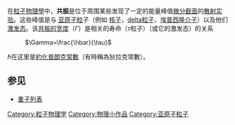 {{roughtranslation|time=2016-09-02T01:50:37+00:00}}
{{无来源|time=2022-5-7}}
{{otheruses|共振 (消歧義)}}
在[[粒子物理學|粒子物理學]]中，'''共振'''是位于周围某些发现了一定的能量峰值[[微分截面|微分截面]]的[[散射|散射实验]]。这些峰值是与 [[次原子粒子|亚原子粒]]子（例如 [[核子|核子]]，[[delta粒子|delta粒子]]，[[埃普西隆介子|埃普西隆介子]]）以及他们 [[激发态|激发态]]。该[[共振的宽度|共振的宽度]]（''Γ''）是相关的寿命（''τ''粒子）（或它的激发态）的关系
: <math>\Gamma=\frac{\hbar}{\tau}</math>
<math> \hbar</math>在这里是[[約化普朗克常數|約化普朗克常數]]（有時稱為狄拉克常數）。

== 参见 ==
* [[重子列表|重子列表]]

[[Category:粒子物理学|Category:粒子物理学]]
[[Category:物理小作品|Category:物理小作品]]
[[Category:亚原子粒子|Category:亚原子粒子]]

{{phys-stub}}